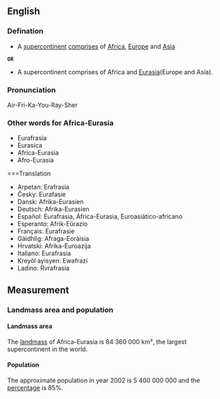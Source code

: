 ==English==

===Defination===
*A [[supercontinent]] [[comprises]] of [[Africa]], [[Europe]] and [[Asia]]
 
 '''OR'''

*A supercontinent comprises of Africa and [[Eurasia]](Europe and Asia).

===Pronunciation===
Air-Fri-Ka-You-Ray-Sher

===Other words for Africa-Eurasia===
*Eurafrasia
*Eurasica
*Africa-Eurasia
*Afro-Eurasia

===Translation
{{trans-top|Africa-Eurasia translation}}
*Arpetan: Erafrasia
*Česky: Eurafasie
*Dansk: Afrika-Eurasien
*Deutsch: Afrika-Eurasien
*Español: Eurafrasia, África-Eurasia, Euroasiático-africano
*Esperanto: Afrik-Eŭrazio
*Français: Eurafrasie
*Gàidhlig: Afraga-Eoràisia
*Hrvatski: Afrika-Euroazija
*Italiano: Eurafrasia
*Kreyòl ayisyen: Ewafrazi
*Ladino: Rvrafrasia
{{trans-bottom|Africa-Eurasia translation}}

==Measurement==
===Landmass area and population===
====Landmass area====
The [[landmass]] of Africa-Eurasia is 84 360 000 km², the largest supercontinent in the world.

====Population====
The approximate population in year 2002 is 5 400 000 000 and the [[percentage]] is 85%.